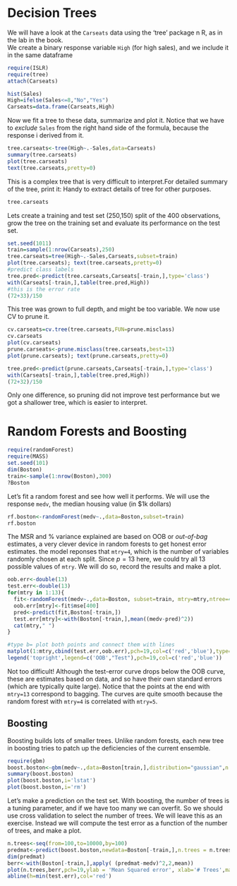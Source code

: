 Decision Trees
====================================================

We will have a look at the `Carseats` data using the 'tree' package n R, as in the lab in the book.  
We create a binary response variable `High` (for high sales), and we include it in the same dataframe

```{r, warning=FALSE}
require(ISLR)
require(tree)
attach(Carseats)

hist(Sales)
High=ifelse(Sales<=8,"No","Yes")
Carseats=data.frame(Carseats,High)
```

Now we fit a tree to these data, summarize and plot it. Notice that we have to _exclude_ `Sales` from the right hand side of the formula, because the response i derived from it.

```{r}
tree.carseats<-tree(High~.-Sales,data=Carseats)
summary(tree.carseats)
plot(tree.carseats)
text(tree.carseats,pretty=0)
```

This is a complex tree that is very difficult to interpret.For detailed summary of the tree, print it: Handy to extract details of tree for other purposes.
```{r}
tree.carseats
```

Lets create a training and test set (250,150) split of the 400 observations, grow the tree on the training set and evaluate its performance on the test set.

```{r}
set.seed(1011)
train=sample(1:nrow(Carseats),250)
tree.carseats=tree(High~.-Sales,Carseats,subset=train)
plot(tree.carseats); text(tree.carseats,pretty=0)
#predict class labels
tree.pred<-predict(tree.carseats,Carseats[-train,],type='class')
with(Carseats[-train,],table(tree.pred,High))
#this is the error rate
(72+33)/150
```

This tree was grown to full depth, and might be too variable. We now use CV to prune it.
```{r}
cv.carseats=cv.tree(tree.carseats,FUN=prune.misclass)
cv.carseats
plot(cv.carseats)
prune.carseats<-prune.misclass(tree.carseats,best=13)
plot(prune.carseats); text(prune.carseats,pretty=0)

tree.pred<-predict(prune.carseats,Carseats[-train,],type='class')
with(Carseats[-train,],table(tree.pred,High))
(72+32)/150
```
Only one difference, so pruning did not improve test performance but we got a shallower tree, which is easier to interpret.


Random Forests and Boosting
====================================================

```{r}
require(randomForest)
require(MASS)
set.seed(101)
dim(Boston)
train<-sample(1:nrow(Boston),300)
?Boston
```

Let's fit a random forest and see how well it performs. We will use the response `medv`, the median housing value (in \$1k dollars)

```{r}
rf.boston<-randomForest(medv~.,data=Boston,subset=train)
rf.boston
```

The MSR and % variance explained are based on OOB or _out-of-bag_ estimates, a very clever device in random forests to get honest error estimates. the model reponses that `mtry=4`, which is the number of variables randomly chosen at each split. Since $p=13$ here, we could try all 13 possible values of `mtry`. We will do so, record the results and make a plot.

```{r}
oob.err<-double(13)
test.err<-double(13)
for(mtry in 1:13){
  fit<-randomForest(medv~.,data=Boston, subset=train, mtry=mtry,ntree=400)
  oob.err[mtry]<-fit$mse[400]
  pred<-predict(fit,Boston[-train,])
  test.err[mtry]<-with(Boston[-train,],mean((medv-pred)^2))
  cat(mtry," ")
}

#type b= plot both points and connect them with lines
matplot(1:mtry,cbind(test.err,oob.err),pch=19,col=c('red','blue'),type='b',ylab='Mean Squared Error')
legend('topright',legend=c('OOB',"Test"),pch=19,col=c('red','blue'))
```

Not too difficult! Although the test-error curve drops below the OOB curve, these are estimates based on data, and so have their own standard errors (which are typically quite large). Notice that the points at the end with `mtry=13` correspond to bagging. The curves are quite smooth because the random forest with `mtry=4` is correlated with `mtry=5`.

Boosting
--------

Boosting builds lots of smaller trees. Unlike random forests, each new tree in boosting tries to patch up the deficiencies of the current ensemble.

```{r, warning=FALSE}
require(gbm)
boost.boston<-gbm(medv~.,data=Boston[train,],distribution="gaussian",n.trees=10000,shrinkage=0.01,interaction.depth = 4)
summary(boost.boston)
plot(boost.boston,i='lstat')
plot(boost.boston,i='rm')
```

Let's make a prediction on the test set. With boosting, the number of trees is a tuning parameter, and if we have too many we can overfit. So we should use cross validation to select the number of trees. We will leave this as an exercise. Instead we will compute the test error as a function of the number of trees, and make a plot.

```{r}
n.trees<-seq(from=100,to=10000,by=100)
predmat<-predict(boost.boston,newdata=Boston[-train,],n.trees = n.trees)
dim(predmat)
berr<-with(Boston[-train,],apply( (predmat-medv)^2,2,mean))
plot(n.trees,berr,pch=19,ylab = 'Mean Squared error', xlab='# Trees',main='Boosting Test Error')
abline(h=min(test.err),col='red')
```